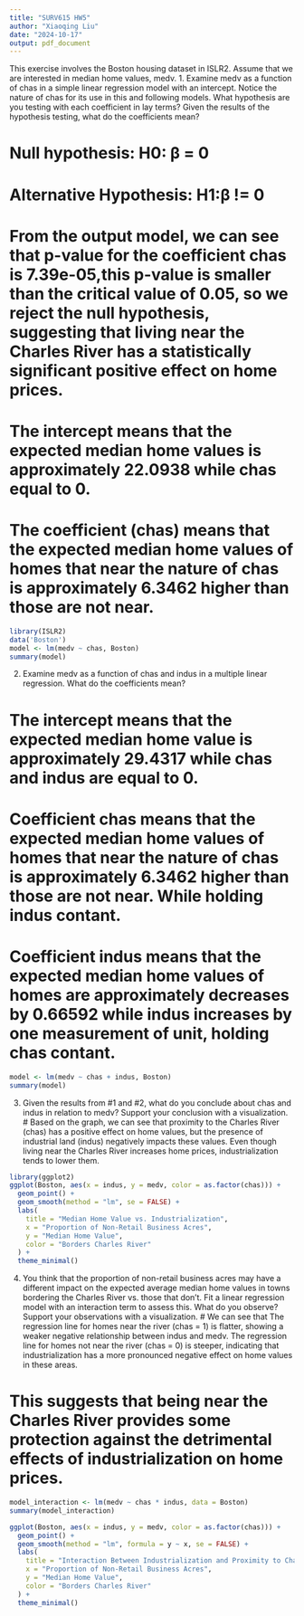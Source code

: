 ```yaml
---
title: "SURV615 HW5"
author: "Xiaoqing Liu"
date: "2024-10-17"
output: pdf_document
---
```


This exercise involves the Boston housing dataset in ISLR2. Assume that we are interested in median home values, medv.
1. Examine medv as a function of chas in a simple linear regression model with an intercept. Notice the nature of chas for its use in this and following models. What hypothesis are you testing with each coefficient in lay terms? Given the results of the hypothesis testing, what do the coefficients mean?

# Null hypothesis: H0: β = 0
# Alternative Hypothesis: H1:β != 0
# From the output model, we can see that p-value for the coefficient chas is 7.39e-05,this p-value is smaller than the critical value of 0.05, so we reject the null hypothesis, suggesting that living near the Charles River has a statistically significant positive effect on home prices.
# The intercept means that the expected median home values is approximately 22.0938 while chas equal to 0.
# The coefficient (chas) means that the expected median home values of homes that near the nature of chas is approximately 6.3462 higher than those are not near.
```r
library(ISLR2)
data('Boston')
model <- lm(medv ~ chas, Boston)
summary(model)
```
2. Examine medv as a function of chas and indus in a multiple linear regression. What do the coefficients mean?

# The intercept means that the expected median home value is approximately 29.4317 while chas and indus are equal to 0.
# Coefficient chas means that the expected median home values of homes that near the nature of chas is approximately 6.3462 higher than those are not near. While holding indus contant.
# Coefficient indus means that the expected median home values of homes are approximately decreases by 0.66592 while indus increases by one measurement of unit, holding chas contant.
```r
model <- lm(medv ~ chas + indus, Boston)
summary(model)
```
3. Given the results from #1 and #2, what do you conclude about chas and indus in relation to medv? Support your conclusion with a visualization.
# Based on the graph, we can see that proximity to the Charles River (chas) has a positive effect on home values, but the presence of industrial land (indus) negatively impacts these values. Even though living near the Charles River increases home prices, industrialization tends to lower them.
```r
library(ggplot2)
ggplot(Boston, aes(x = indus, y = medv, color = as.factor(chas))) +
  geom_point() +
  geom_smooth(method = "lm", se = FALSE) +
  labs(
    title = "Median Home Value vs. Industrialization",
    x = "Proportion of Non-Retail Business Acres",
    y = "Median Home Value",
    color = "Borders Charles River"
  ) +
  theme_minimal()

```

4. You think that the proportion of non-retail business acres may have a different impact on the expected average median home values in towns bordering the Charles River vs. those that don’t. Fit a linear regression model with an interaction term to assess this. What do you observe? Support your observations with a visualization.
# We can see that The regression line for homes near the river (chas = 1) is flatter, showing a weaker negative relationship between indus and medv. The regression line for homes not near the river (chas = 0) is steeper, indicating that industrialization has a more pronounced negative effect on home values in these areas.

# This suggests that being near the Charles River provides some protection against the detrimental effects of industrialization on home prices.
```r
model_interaction <- lm(medv ~ chas * indus, data = Boston)
summary(model_interaction)

ggplot(Boston, aes(x = indus, y = medv, color = as.factor(chas))) +
  geom_point() +
  geom_smooth(method = "lm", formula = y ~ x, se = FALSE) +
  labs(
    title = "Interaction Between Industrialization and Proximity to Charles River",
    x = "Proportion of Non-Retail Business Acres",
    y = "Median Home Value",
    color = "Borders Charles River"
  ) +
  theme_minimal()
```

